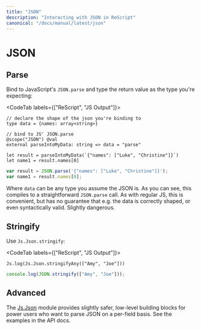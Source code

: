 ```yaml
---
title: "JSON"
description: "Interacting with JSON in ReScript"
canonical: "/docs/manual/latest/json"
---
```


# JSON

## Parse

Bind to JavaScript's `JSON.parse` and type the return value as the type you're expecting:

<CodeTab labels={["ReScript", "JS Output"]}>

```res example
// declare the shape of the json you're binding to
type data = {names: array<string>}

// bind to JS' JSON.parse
@scope("JSON") @val
external parseIntoMyData: string => data = "parse"

let result = parseIntoMyData(`{"names": ["Luke", "Christine"]}`)
let name1 = result.names[0]
```

```js
var result = JSON.parse('{"names": ["Luke", "Christine"]}');
var name1 = result.names[0];
```

</CodeTab>

Where `data` can be any type you assume the JSON is. As you can see, this compiles to a straightforward `JSON.parse` call. As with regular JS, this is convenient, but has no guarantee that e.g. the data is correctly shaped, or even syntactically valid. Slightly dangerous.

## Stringify

Use `Js.Json.stringify`:

<CodeTab labels={["ReScript", "JS Output"]}>

```res example
Js.log(Js.Json.stringifyAny(["Amy", "Joe"]))
```

```js
console.log(JSON.stringify(["Amy", "Joe"]));
```

</CodeTab>

## Advanced

The [Js.Json](api/js/json) module provides slightly safer, low-level building blocks for power users who want to parse JSON on a per-field basis. See the examples in the API docs.
